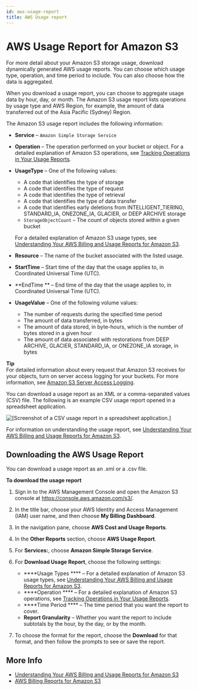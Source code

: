 ```yaml
---
id: aws-usage-report
title: AWS Usage report
---
```

# AWS Usage Report for Amazon S3<a name="aws-usage-report"></a>

For more detail about your Amazon S3 storage usage, download dynamically generated AWS usage reports\. You can choose which usage type, operation, and time period to include\. You can also choose how the data is aggregated\. 

When you download a usage report, you can choose to aggregate usage data by hour, day, or month\. The Amazon S3 usage report lists operations by usage type and AWS Region, for example, the amount of data transferred out of the Asia Pacific \(Sydney\) Region\.

The Amazon S3 usage report includes the following information:
+ **Service** – `Amazon Simple Storage Service`
+ **Operation** – The operation performed on your bucket or object\. For a detailed explanation of Amazon S3 operations, see [Tracking Operations in Your Usage Reports](aws-usage-report-understand.md#aws-usage-report-understand-operations)\.
+ **UsageType** – One of the following values:
  + A code that identifies the type of storage
  + A code that identifies the type of request
  + A code that identifies the type of retrieval
  + A code that identifies the type of data transfer
  + A code that identifies early deletions from INTELLIGENT\_TIERING, STANDARD\_IA, ONEZONE\_IA, GLACIER, or DEEP ARCHIVE storage
  + `StorageObjectCount` – The count of objects stored within a given bucket

  For a detailed explanation of Amazon S3 usage types, see [Understanding Your AWS Billing and Usage Reports for Amazon S3](aws-usage-report-understand.md)\.
+ **Resource** – The name of the bucket associated with the listed usage\.
+ **StartTime** – Start time of the day that the usage applies to, in Coordinated Universal Time \(UTC\)\.
+ **EndTime ** – End time of the day that the usage applies to, in Coordinated Universal Time \(UTC\)\. 
+ **UsageValue** – One of the following volume values:
  + The number of requests during the specified time period
  + The amount of data transferred, in bytes
  + The amount of data stored, in byte\-hours, which is the number of bytes stored in a given hour
  + The amount of data associated with restorations from DEEP ARCHIVE, GLACIER, STANDARD\_IA, or ONEZONE\_IA storage, in bytes

**Tip**  
For detailed information about every request that Amazon S3 receives for your objects, turn on server access logging for your buckets\. For more information, see [Amazon S3 Server Access Logging](ServerLogs.md)\. 

You can download a usage report as an XML or a comma\-separated values \(CSV\) file\. The following is an example CSV usage report opened in a spreadsheet application\.

![\[Screenshot of a CSV usage report in a spreadsheet application.\]](http://docs.aws.amazon.com/AmazonS3/latest/dev/images/s3-usage-report.png)

For information on understanding the usage report, see [Understanding Your AWS Billing and Usage Reports for Amazon S3](aws-usage-report-understand.md)\.

## Downloading the AWS Usage Report<a name="aws-usage-report-download"></a>

You can download a usage report as an \.xml or a \.csv file\.

**To download the usage report**

1. Sign in to the AWS Management Console and open the Amazon S3 console at [https://console\.aws\.amazon\.com/s3/](https://console.aws.amazon.com/s3/)\.

1. In the title bar, choose your AWS Identity and Access Management \(IAM\) user name, and then choose **My Billing Dashboard**\. 

1. In the navigation pane, choose **AWS Cost and Usage Reports**\.

1. In the **Other Reports** section, choose **AWS Usage Report**\.

1. For **Services:**, choose **Amazon Simple Storage Service**\.

1. For **Download Usage Report**, choose the following settings:
   + ****Usage Types **** – For a detailed explanation of Amazon S3 usage types, see [Understanding Your AWS Billing and Usage Reports for Amazon S3](aws-usage-report-understand.md)\.
   + ****Operation **** – For a detailed explanation of Amazon S3 operations, see [Tracking Operations in Your Usage Reports](aws-usage-report-understand.md#aws-usage-report-understand-operations)\.
   + ****Time Period **** – The time period that you want the report to cover\. 
   + ****Report Granularity**** – Whether you want the report to include subtotals by the hour, by the day, or by the month\.

1. To choose the format for the report, choose the **Download** for that format, and then follow the prompts to see or save the report\.

## More Info<a name="aws-usage-report-more-info"></a>
+ [Understanding Your AWS Billing and Usage Reports for Amazon S3](aws-usage-report-understand.md)
+ [AWS Billing Reports for Amazon S3](aws-billing-reports.md)